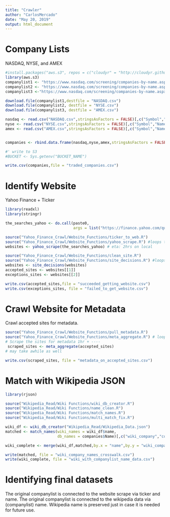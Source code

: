 ---
title: "Crawler"
author: "CarlosMercado"
date: "May 20, 2019"
output: html_document
---

# Company Lists 

NASDAQ, NYSE, and AMEX 

```{r}
#install.packages("aws.s3", repos = c("cloudyr" = "http://cloudyr.github.io/drat"))
library(aws.s3)
companylist1 <- "https://www.nasdaq.com/screening/companies-by-name.aspx?letter=0&exchange=nasdaq&render=download"
companylist2 <- "https://www.nasdaq.com/screening/companies-by-name.aspx?letter=0&exchange=nyse&render=download"
companylist3 <-"https://www.nasdaq.com/screening/companies-by-name.aspx?letter=0&exchange=amex&render=download"

download.file(companylist1,destfile = "NASDAQ.csv")
download.file(companylist2, destfile = "NYSE.csv")
download.file(companylist3, destfile = "AMEX.csv")

nasdaq <- read.csv("NASDAQ.csv",stringsAsFactors = FALSE)[,c("Symbol","Name")]
nyse <- read.csv("NYSE.csv",stringsAsFactors = FALSE)[,c("Symbol","Name")]
amex <- read.csv("AMEX.csv",stringsAsFactors = FALSE)[,c("Symbol","Name")]


companies <- rbind.data.frame(nasdaq,nyse,amex,stringsAsFactors = FALSE)

#' write to S3 
#BUCKET <- Sys.getenv("BUCKET_NAME")

write.csv(companies,file = "traded_companies.csv")


```

# Identify Website 

Yahoo Finance + Ticker 

```{r}
library(readxl)
library(stringr)

the_searches_yahoo <- do.call(paste0,
                              args = list("https://finance.yahoo.com/quote/",companies$Symbol))

source("Yahoo_Finance_Crawl/Website_Functions/ticker_to_web.R") 
source("Yahoo_Finance_Crawl/Website_Functions/yahoo_scrape.R") #loops ticker_to_web()
websites <- yahoo_scrape(the_searches_yahoo) # eta: 2hrs on local 

source("Yahoo_Finance_Crawl/Website_Functions/clean_site.R")
source("Yahoo_Finance_Crawl/Website_Functions/site_decisions.R") #loops clean_site()
websites <- site_decisions(websites) 
accepted_sites <- websites[[1]]
exceptions_sites <- websites[[2]]

write.csv(accepted_sites,file = "succeeded_getting_website.csv")
write.csv(exceptions_sites, file = "failed_to_get_website.csv")
```

# Crawl Website for Metadata 

Crawl accepted sites for metadata. 
```{r}
source("Yahoo_Finance_Crawl/Website_Functions/pull_metadata.R")
source("Yahoo_Finance_Crawl/Website_Functions/meta_aggregate.R") # loops pull_metadata() 
# Scrape the sites for metadata 1hr + ----  
 scraped_sites <- meta_aggregate(accepted_sites) 
# may take awhile as well 

write.csv(scraped_sites, file = "metadata_on_accepted_sites.csv")
```

# Match with Wikipedia JSON 

```{r}

library(rjson)

source("Wikipedia_Read/Wiki Functions/wiki_db_creator.R")
source("Wikipedia_Read/Wiki Functions/name_clean.R")
source("Wikipedia_Read/Wiki Functions/match_names.R")
source("Wikipedia_Read/Wiki Functions/multi_match_fix.R")

wiki_df <- wiki_db_creator("Wikipedia_Read/Wikipedia_Data.json")
matched <- match_names(wiki_names = wiki_df$name, 
                       db_names = companies$Name)[,c("wiki_company","companylist_name")]

wiki_complete <- merge(wiki_df,matched,by.x = "name",by.y = "wiki_company")

write(matched, file = "wiki_company_names_crosswalk.csv")
write(wiki_complete, file = "wiki_with_companylist_name_data.csv")
```


# Identifying final datasets 

The original companylist is connected to the website scrape via ticker and name.
The original companylist is connected to the wikipedia data via (companylist) name. Wikipedia name is preserved just in case it is needed for future use. 



